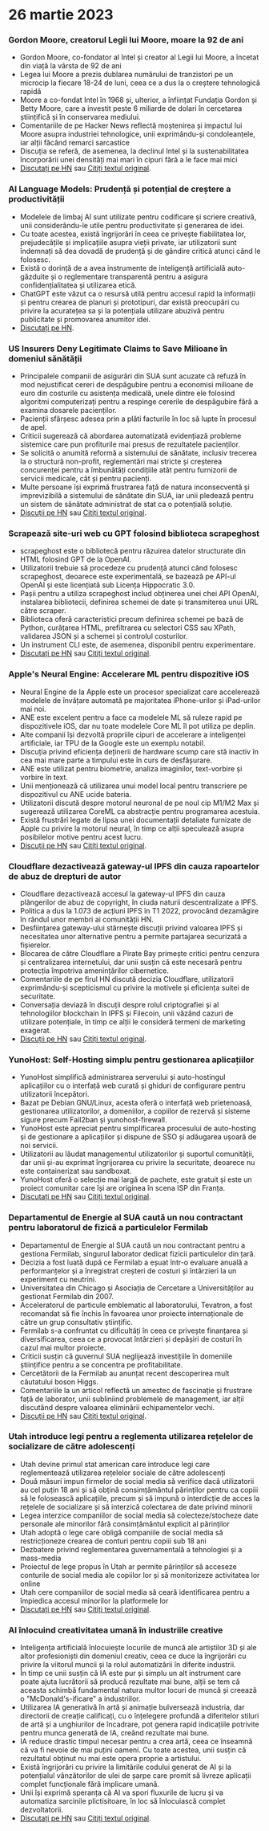 
<Steps>

# 26 martie 2023

### Gordon Moore, creatorul Legii lui Moore, moare la 92 de ani

- Gordon Moore, co-fondator al Intel și creator al Legii lui Moore, a încetat din viață la vârsta de 92 de ani
- Legea lui Moore a prezis dublarea numărului de tranzistori pe un microcip la fiecare 18-24 de luni, ceea ce a dus la o creștere tehnologică rapidă
- Moore a co-fondat Intel în 1968 și, ulterior, a înființat Fundația Gordon și Betty Moore, care a investit peste 6 miliarde de dolari în cercetarea științifică și în conservarea mediului.
- Comentariile de pe Hacker News reflectă moștenirea și impactul lui Moore asupra industriei tehnologice, unii exprimându-și condoleanțele, iar alții făcând remarci sarcastice
- Discuția se referă, de asemenea, la declinul Intel și la sustenabilitatea încorporării unei densități mai mari în cipuri fără a le face mai mici
- [Discutați pe HN](http://news.ycombinator.com/item?id=35297420) sau [Citiți textul original](https://www.moore.org/article-detail?newsUrlName=in-memoriam-gordon-moore-1929-2023).

### AI Language Models: Prudență și potențial de creștere a productivității

- Modelele de limbaj AI sunt utilizate pentru codificare și scriere creativă, unii considerându-le utile pentru productivitate și generarea de idei.
- Cu toate acestea, există îngrijorări în ceea ce privește fiabilitatea lor, prejudecățile și implicațiile asupra vieții private, iar utilizatorii sunt îndemnați să dea dovadă de prudență și de gândire critică atunci când le folosesc.
- Există o dorință de a avea instrumente de inteligență artificială auto-găzduite și o reglementare transparentă pentru a asigura confidențialitatea și utilizarea etică.
- ChatGPT este văzut ca o resursă utilă pentru accesul rapid la informații și pentru crearea de planuri și prototipuri, dar există preocupări cu privire la acuratețea sa și la potențiala utilizare abuzivă pentru publicitate și promovarea anumitor idei.
- [Discutați pe HN](http://news.ycombinator.com/item?id=35299071).

### US Insurers Deny Legitimate Claims to Save Milioane în domeniul sănătății

- Principalele companii de asigurări din SUA sunt acuzate că refuză în mod nejustificat cereri de despăgubire pentru a economisi milioane de euro din costurile cu asistența medicală, unele dintre ele folosind algoritmi computerizați pentru a respinge cererile de despăgubire fără a examina dosarele pacienților.
- Pacienții sfârșesc adesea prin a plăti facturile în loc să lupte în procesul de apel.
- Criticii sugerează că abordarea automatizată evidențiază probleme sistemice care pun profiturile mai presus de rezultatele pacienților.
- Se solicită o anumită reformă a sistemului de sănătate, inclusiv trecerea la o structură non-profit, reglementări mai stricte și creșterea concurenței pentru a îmbunătăți condițiile atât pentru furnizorii de servicii medicale, cât și pentru pacienți.
- Multe persoane își exprimă frustrarea față de natura inconsecventă și imprevizibilă a sistemului de sănătate din SUA, iar unii pledează pentru un sistem de sănătate administrat de stat ca o potențială soluție.
- [Discuții pe HN](http://news.ycombinator.com/item?id=35304017) sau [Citiți textul original](https://www.propublica.org/article/cigna-pxdx-medical-health-insurance-rejection-claims).

### Scrapează site-uri web cu GPT folosind biblioteca scrapeghost

- scrapeghost este o bibliotecă pentru răzuirea datelor structurate din HTML folosind GPT de la OpenAI.
- Utilizatorii trebuie să procedeze cu prudență atunci când folosesc scrapeghost, deoarece este experimentală, se bazează pe API-ul OpenAI și este licențiată sub Licența Hippocratic 3.0.
- Pașii pentru a utiliza scrapeghost includ obținerea unei chei API OpenAI, instalarea bibliotecii, definirea schemei de date și transmiterea unui URL către scraper.
- Biblioteca oferă caracteristici precum definirea schemei pe bază de Python, curățarea HTML, prefiltrarea cu selectori CSS sau XPath, validarea JSON și a schemei și controlul costurilor.
- Un instrument CLI este, de asemenea, disponibil pentru experimentare.
- [Discutați pe HN](http://news.ycombinator.com/item?id=35305655) sau [Citiți textul original](https://jamesturk.github.io/scrapeghost/).

### Apple's Neural Engine: Accelerare ML pentru dispozitive iOS

- Neural Engine de la Apple este un procesor specializat care accelerează modelele de învățare automată pe majoritatea iPhone-urilor și iPad-urilor mai noi.
- ANE este excelent pentru a face ca modelele ML să ruleze rapid pe dispozitivele iOS, dar nu toate modelele Core ML îl pot utiliza pe deplin.
- Alte companii își dezvoltă propriile cipuri de accelerare a inteligenței artificiale, iar TPU de la Google este un exemplu notabil.
- Discuția privind eficiența deținerii de hardware scump care stă inactiv în cea mai mare parte a timpului este în curs de desfășurare.
- ANE este utilizat pentru biometrie, analiza imaginilor, text-vorbire și vorbire în text.
- Unii menționează că utilizarea unui model local pentru transcriere pe dispozitivul cu ANE ucide bateria.
- Utilizatorii discută despre motorul neuronal de pe noul cip M1/M2 Max și sugerează utilizarea CoreML ca abstracție pentru programarea acestuia.
- Există frustrări legate de lipsa unei documentații detaliate furnizate de Apple cu privire la motorul neural, în timp ce alții speculează asupra posibilelor motive pentru acest lucru.
- [Discuții pe HN](http://news.ycombinator.com/item?id=35301447) sau [Citiți textul original](https://github.com/hollance/neural-engine).

### Cloudflare dezactivează gateway-ul IPFS din cauza rapoartelor de abuz de drepturi de autor

- Cloudflare dezactivează accesul la gateway-ul IPFS din cauza plângerilor de abuz de copyright, în ciuda naturii descentralizate a IPFS.
- Politica a dus la 1.073 de acțiuni IPFS în T1 2022, provocând dezamăgire în rândul unor membri ai comunității HN.
- Desființarea gateway-ului stârnește discuții privind valoarea IPFS și necesitatea unor alternative pentru a permite partajarea securizată a fișierelor.
- Blocarea de către Cloudflare a Pirate Bay primește critici pentru cenzura și centralizarea internetului, dar unii susțin că este necesară pentru protecția împotriva amenințărilor cibernetice.
- Comentariile de pe firul HN discută decizia Cloudflare, utilizatorii exprimându-și scepticismul cu privire la motivele și eficiența suitei de securitate.
- Conversația deviază în discuții despre rolul criptografiei și al tehnologiilor blockchain în IPFS și Filecoin, unii văzând cazuri de utilizare potențiale, în timp ce alții le consideră termeni de marketing exagerat.
- [Discuții pe HN](http://news.ycombinator.com/item?id=35300200) sau [Citiți textul original](https://torrentfreak.com/cloudflare-disables-access-to-pirated-content-on-its-ipfs-gateway-230324/).

### YunoHost: Self-Hosting simplu pentru gestionarea aplicațiilor

- YunoHost simplifică administrarea serverului și auto-hostingul aplicațiilor cu o interfață web curată și ghiduri de configurare pentru utilizatorii începători.
- Bazat pe Debian GNU/Linux, acesta oferă o interfață web prietenoasă, gestionarea utilizatorilor, a domeniilor, a copiilor de rezervă și sisteme sigure precum Fail2ban și yunohost-firewall.
- YunoHost este apreciat pentru simplificarea procesului de auto-hosting și de gestionare a aplicațiilor și dispune de SSO și adăugarea ușoară de noi servicii.
- Utilizatorii au lăudat managementul utilizatorilor și suportul comunității, dar unii și-au exprimat îngrijorarea cu privire la securitate, deoarece nu este containerizat sau sandboxat.
- YunoHost oferă o selecție mai largă de pachete, este gratuit și este un proiect comunitar care își are originea în scena ISP din Franța.
- [Discutați pe HN](http://news.ycombinator.com/item?id=35300482) sau [Citiți textul original](https://yunohost.org).

### Departamentul de Energie al SUA caută un nou contractant pentru laboratorul de fizică a particulelor Fermilab

- Departamentul de Energie al SUA caută un nou contractant pentru a gestiona Fermilab, singurul laborator dedicat fizicii particulelor din țară.
- Decizia a fost luată după ce Fermilab a eșuat într-o evaluare anuală a performanțelor și a înregistrat creșteri de costuri și întârzieri la un experiment cu neutrini.
- Universitatea din Chicago și Asociația de Cercetare a Universităților au gestionat Fermilab din 2007.
- Acceleratorul de particule emblematic al laboratorului, Tevatron, a fost recomandat să fie închis în favoarea unor proiecte internaționale de către un grup consultativ științific.
- Fermilab s-a confruntat cu dificultăți în ceea ce privește finanțarea și diversificarea, ceea ce a provocat întârzieri și depășiri de costuri în cazul mai multor proiecte.
- Criticii susțin că guvernul SUA neglijează investițiile în domeniile științifice pentru a se concentra pe profitabilitate.
- Cercetătorii de la Fermilab au anunțat recent descoperirea mult căutatului boson Higgs.
- Comentariile la un articol reflectă un amestec de fascinație și frustrare față de laborator, unii subliniind problemele de management, iar alții discutând despre valoarea eliminării echipamentelor vechi.
- [Discuții pe HN](http://news.ycombinator.com/item?id=35303391) sau [Citiți textul original](https://www.science.org/content/article/major-shake-coming-fermilab-troubled-u-s-particle-physics-center).

### Utah introduce legi pentru a reglementa utilizarea rețelelor de socializare de către adolescenți

- Utah devine primul stat american care introduce legi care reglementează utilizarea rețelelor sociale de către adolescenți
- Două măsuri impun firmelor de social media să verifice dacă utilizatorii au cel puțin 18 ani și să obțină consimțământul părinților pentru ca copiii să le folosească aplicațiile, precum și să impună o interdicție de acces la rețelele de socializare și să interzică colectarea de date privind minorii
- Legea interzice companiilor de social media să colecteze/stocheze date personale ale minorilor fără consimțământul explicit al părinților
- Utah adoptă o lege care obligă companiile de social media să restricționeze crearea de conturi pentru copiii sub 18 ani
- Dezbatere privind reglementarea guvernamentală a tehnologiei și a mass-media
- Proiectul de lege propus în Utah ar permite părinților să acceseze conturile de social media ale copiilor lor și să monitorizeze activitatea lor online
- Utah cere companiilor de social media să ceară identificarea pentru a împiedica accesul minorilor la platformele lor
- [Discutați pe HN](http://news.ycombinator.com/item?id=35307647) sau [Citiți textul original](https://www.bbc.com/news/world-us-canada-65060733).

### AI înlocuind creativitatea umană în industriile creative

- Inteligența artificială înlocuiește locurile de muncă ale artiștilor 3D și ale altor profesioniști din domeniul creativ, ceea ce duce la îngrijorări cu privire la viitorul muncii și la rolul automatizării în diferite industrii.
- În timp ce unii susțin că IA este pur și simplu un alt instrument care poate ajuta lucrătorii să producă rezultate mai bune, alții se tem că aceasta schimbă fundamental natura multor locuri de muncă și creează o "McDonald's-ificare" a industriilor.
- Utilizarea IA generativă în artă și animație bulversează industria, dar directorii de creație calificați, cu o înțelegere profundă a diferitelor stiluri de artă și a unghiurilor de încadrare, pot genera rapid indicațiile potrivite pentru munca generată de IA, creând rezultate mai bune.
- IA reduce drastic timpul necesar pentru a crea artă, ceea ce înseamnă că va fi nevoie de mai puțini oameni. Cu toate acestea, unii susțin că rezultatul obținut nu mai este opera proprie a artistului.
- Există îngrijorări cu privire la limitările codului generat de AI și la potențialul vânzătorilor de ulei de șarpe care promit să livreze aplicații complet funcționale fără implicare umană.
- Unii își exprimă speranța că AI va spori fluxurile de lucru și va automatiza sarcinile plictisitoare, în loc să înlocuiască complet dezvoltatorii.
- [Discutați pe HN](http://news.ycombinator.com/item?id=35308498) sau [Citiți textul original](https://reddit.com/r/blender/comments/121lhfq/i_lost_everything_that_made_me_love_my_job/).

</Steps>
